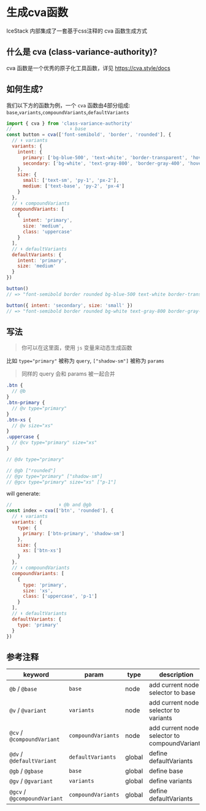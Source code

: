 # 生成cva函数

IceStack 内部集成了一套基于css注释的 cva 函数生成方式

## 什么是 cva (class-variance-authority)?

cva 函数是一个优秀的原子化工具函数，详见 https://cva.style/docs

## 如何生成?

我们以下方的函数为例，一个 `cva` 函数由4部分组成: `base`,`variants`,`compoundVariants`,`defaultVariants`

```js
import { cva } from 'class-variance-authority'
//                     ⬇️ base
const button = cva(['font-semibold', 'border', 'rounded'], {
  // ⬇️ variants
  variants: {
    intent: {
      primary: ['bg-blue-500', 'text-white', 'border-transparent', 'hover:bg-blue-600'],
      secondary: ['bg-white', 'text-gray-800', 'border-gray-400', 'hover:bg-gray-100']
    },
    size: {
      small: ['text-sm', 'py-1', 'px-2'],
      medium: ['text-base', 'py-2', 'px-4']
    }
  },
  // ⬇️ compoundVariants
  compoundVariants: [
    {
      intent: 'primary',
      size: 'medium',
      class: 'uppercase'
    }
  ],
  // ⬇️ defaultVariants
  defaultVariants: {
    intent: 'primary',
    size: 'medium'
  }
})

button()
// => "font-semibold border rounded bg-blue-500 text-white border-transparent hover:bg-blue-600 text-base py-2 px-4 uppercase"

button({ intent: 'secondary', size: 'small' })
// => "font-semibold border rounded bg-white text-gray-800 border-gray-400 hover:bg-gray-100 text-sm py-1 px-2"
```

## 写法

> 你可以在这里面，使用 `js` 变量来动态生成函数

比如 `type="primary"` 被称为 `query`, `["shadow-sm"]` 被称为 `params`

> 同样的 query 会和 params 被一起合并

```scss
.btn {
  // @b
}
.btn-primary {
  // @v type="primary"
}
.btn-xs {
  // @v size="xs"
}
.uppercase {
  // @cv type="primary" size="xs"
}

// @dv type="primary"

// @gb ["rounded"]
// @gv type="primary" ["shadow-sm"]
// @gcv type="primary" size="xs" ["p-1"]
```

will generate:

```js
//                 ⬇️ @b and @gb
const index = cva(['btn', 'rounded'], {
  // ⬇️ variants
  variants: {
    type: {
      primary: ['btn-primary', 'shadow-sm']
    },
    size: {
      xs: ['btn-xs']
    }
  },
  // ⬇️ compoundVariants
  compoundVariants: [
    {
      type: 'primary',
      size: 'xs',
      class: ['uppercase', 'p-1']
    }
  ],
  // ⬇️ defaultVariants
  defaultVariants: {
    type: 'primary'
  }
})
```

## 参考注释

| keyword                      | param              | type   | description                                   |
| ---------------------------- | ------------------ | ------ | --------------------------------------------- |
| `@b` / `@base`               | `base`             | node   | add current node selector to base             |
| `@v` / `@variant`            | `variants`         | node   | add current node selector to variants         |
| `@cv` / `@compoundVariant`   | `compoundVariants` | node   | add current node selector to compoundVariants |
| `@dv` / `@defaultVariant`    | `defaultVariants`  | global | define defaultVariants                        |
| `@gb` / `@gbase`             | `base`             | global | define base                                   |
| `@gv` / `@gvariant`          | `variants`         | global | define variants                               |
| `@gcv` / `@gcompoundVariant` | `compoundVariants` | global | define defaultVariants                        |
